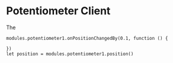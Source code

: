 # Potentiometer Client

The 

```blocks
modules.potentiometer1.onPositionChangedBy(0.1, function () {
	
})
let position = modules.potentiometer1.position()
```
